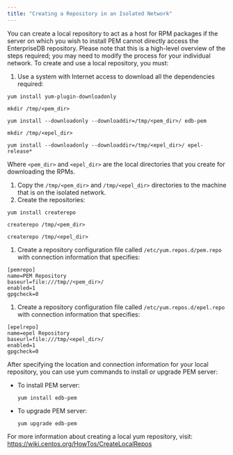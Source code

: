 ```yaml
---
title: "Creating a Repository in an Isolated Network"
---
```


<div id="creating_pem_repo_isolated_network" class="registered_link"></div>

You can create a local repository to act as a host for RPM packages if the server on which you wish to install PEM cannot directly access the EnterpriseDB repository. Please note that this is a high-level overview of the steps required; you may need to modify the process for your individual network. To create and use a local repository, you must:

1.  Use a system with Internet access to download all the dependencies required:

<!-- -->

```
yum install yum-plugin-downloadonly

mkdir /tmp/<pem_dir>

yum install --downloadonly --downloaddir=/tmp/<pem_dir>/ edb-pem

mkdir /tmp/<epel_dir>

yum install --downloadonly --downloaddir=/tmp/<epel_dir>/ epel-release*
```

Where `<pem_dir>` and `<epel_dir>` are the local directories that you create for downloading the RPMs.

1.  Copy the `/tmp/<pem_dir>` and `/tmp/<epel_dir>` directories to the machine that is on the isolated network.
2.  Create the repositories:

<!-- -->

```
yum install createrepo

createrepo /tmp/<pem_dir>

createrepo /tmp/<epel_dir>
```

1.  Create a repository configuration file called `/etc/yum.repos.d/pem.repo` with connection information that specifies:

<!-- -->

```
[pemrepo]
name=PEM Repository
baseurl=file:///tmp//<pem_dir>/
enabled=1
gpgcheck=0
```

1.  Create a repository configuration file called `/etc/yum.repos.d/epel.repo` with connection information that specifies:

<!-- -->

```
[epelrepo]
name=epel Repository
baseurl=file:///tmp/<epel_dir>/
enabled=1
gpgcheck=0
```

After specifying the location and connection information for your local repository, you can use yum commands to install or upgrade PEM server:

-   To install PEM server:

    `yum install edb-pem`

-   To upgrade PEM server:

    `yum upgrade edb-pem`

For more information about creating a local yum repository, visit: <https://wiki.centos.org/HowTos/CreateLocalRepos>
